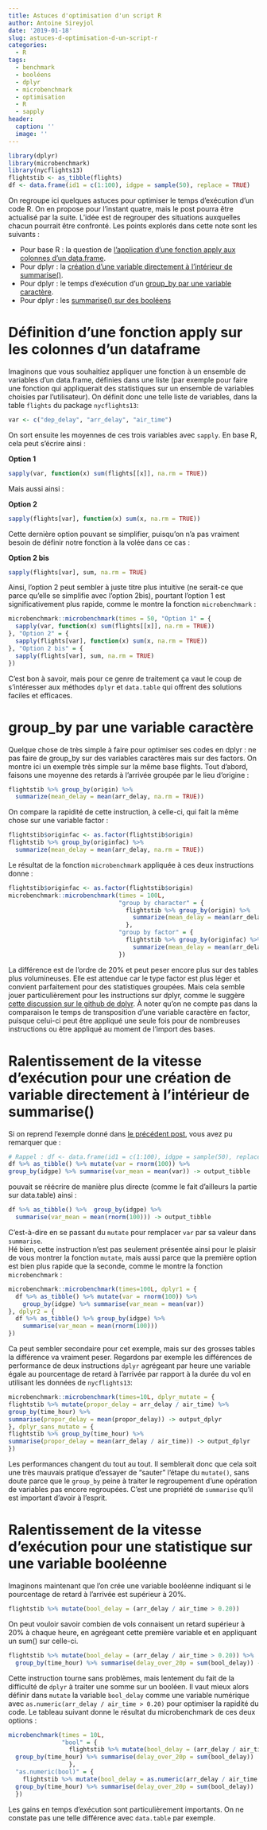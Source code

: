 ```yaml
---
title: Astuces d'optimisation d'un script R
author: Antoine Sireyjol
date: '2019-01-18'
slug: astuces-d-optimisation-d-un-script-r
categories:
  - R
tags:
  - benchmark
  - booléens
  - dplyr
  - microbenchmark
  - optimisation
  - R
  - sapply
header:
  caption: ''
  image: ''
---
```


```r
library(dplyr)
library(microbenchmark)
library(nycflights13)
flightstib <- as_tibble(flights)
df <- data.frame(id1 = c(1:100), idgpe = sample(50), replace = TRUE)
```

On regroupe ici quelques astuces pour optimiser le temps d'exécution d'un code R. On en propose pour l'instant quatre, mais le post pourra être actualisé par la suite. L'idée est de regrouper des situations auxquelles chacun pourrait être confronté. Les points explorés dans cette note sont les suivants :  

* Pour base R : la question de [l'application d'une fonction apply aux colonnes d'un data.frame][Définition d'une fonction apply sur les colonnes d'un dataframe].
* Pour dplyr : la [création d'une variable directement à l'intérieur de summarise()][Ralentissement de la vitesse d'exécution pour une création de variable directement à l'intérieur de summarise()].
* Pour dplyr : le temps d'exécution d'un [group_by par une variable caractère][group_by par une variable caractère].
* Pour dplyr : les [summarise() sur des booléens][Ralentissement de la vitesse d'exécution pour une statistique sur une variable booléenne]

# Définition d'une fonction apply sur les colonnes d'un dataframe
Imaginons que vous souhaitiez appliquer une fonction à un ensemble de variables d'un data.frame, définies dans une liste (par exemple pour faire une fonction qui appliquerait des statistiques sur un ensemble de variables choisies par l'utilisateur). On définit donc une telle liste de variables, dans la table `flights` du package `nycflights13`: 

```r
var <- c("dep_delay", "arr_delay", "air_time")
```

On sort ensuite les moyennes de ces trois variables avec `sapply`. En base R, cela peut s'écrire ainsi :  
  
**Option 1**
```r
sapply(var, function(x) sum(flights[[x]], na.rm = TRUE))
```
Mais aussi ainsi :  
  
**Option 2**
```r
sapply(flights[var], function(x) sum(x, na.rm = TRUE))
```
Cette dernière option pouvant se simplifier, puisqu'on n'a pas vraiment besoin de définir notre fonction à la volée dans ce cas :  
  
**Option 2 bis**
```r
sapply(flights[var], sum, na.rm = TRUE)
```
Ainsi, l'option 2 peut sembler à juste titre plus intuitive (ne serait-ce que parce qu'elle se simplifie avec l'option 2bis), pourtant l'option 1 est significativement plus rapide, comme le montre la fonction `microbenchmark` :
```r
microbenchmark::microbenchmark(times = 50, "Option 1" = {
  sapply(var, function(x) sum(flights[[x]], na.rm = TRUE))
}, "Option 2" = {
  sapply(flights[var], function(x) sum(x, na.rm = TRUE))
}, "Option 2 bis" = {
  sapply(flights[var], sum, na.rm = TRUE)
})
```
C'est bon à savoir, mais pour ce genre de traitement ça vaut le coup de s'intéresser aux méthodes `dplyr` et `data.table` qui offrent des solutions faciles et efficaces.

# group_by par une variable caractère

Quelque chose de très simple à faire pour optimiser ses codes en dplyr : ne pas faire de group_by sur des variables caractères mais sur des factors. On montre ici un exemple très simple sur la même base flights. Tout d'abord, faisons une moyenne des retards à l'arrivée groupée par le lieu d'origine : 
```r
flightstib %>% group_by(origin) %>% 
  summarize(mean_delay = mean(arr_delay, na.rm = TRUE))
```
On compare la rapidité de cette instruction, à celle-ci, qui fait la même chose sur une variable factor : 
```r
flightstib$originfac <- as.factor(flightstib$origin)
flightstib %>% group_by(originfac) %>% 
  summarize(mean_delay = mean(arr_delay, na.rm = TRUE))
```
Le résultat de la fonction `microbenchmark` appliquée à ces deux instructions donne : 
```r
flightstib$originfac <- as.factor(flightstib$origin)
microbenchmark::microbenchmark(times = 100L, 
                               "group by character" = {
                                 flightstib %>% group_by(origin) %>% 
                                   summarize(mean_delay = mean(arr_delay, na.rm = TRUE))
                                 },
                               "group by factor" = {
                                 flightstib %>% group_by(originfac) %>% 
                                   summarize(mean_delay = mean(arr_delay, na.rm = TRUE))
                               })
```
La différence est de l'ordre de 20% et peut peser encore plus sur des tables plus volumineuses. Elle est attendue car le type factor est plus léger et convient parfaitement pour des statistiques groupées. Mais cela semble jouer particulièrement pour les instructions sur dplyr, comme le suggère [cette discussion sur le github de dplyr](https://github.com/tidyverse/dplyr/issues/2198). À noter qu'on ne compte pas dans la comparaison le temps de transposition d'une variable caractère en factor, puisque celui-ci peut être appliqué une seule fois pour de nombreuses instructions ou être appliqué au moment de l'import des bases. 

# Ralentissement de la vitesse d'exécution pour une création de variable directement à l'intérieur de summarise()
Si on reprend l'exemple donné dans [le précédent post](https://antoinesir.rbind.io/post/vitesses-d-agr%C3%A9gation-de-data-table-et-dplyr/), vous avez pu remarquer que :
```r
# Rappel : df <- data.frame(id1 = c(1:100), idgpe = sample(50), replace = TRUE)
df %>% as_tibble() %>% mutate(var = rnorm(100)) %>% 
group_by(idgpe) %>% summarise(var_mean = mean(var)) -> output_tibble
```
pouvait se réécrire de manière plus directe (comme le fait d'ailleurs la partie sur data.table) ainsi : 
```r
df %>% as_tibble() %>%  group_by(idgpe) %>% 
  summarise(var_mean = mean(rnorm(100))) -> output_tibble
```
C'est-à-dire en se passant du `mutate` pour remplacer `var` par sa valeur dans `summarise`.  
Hé bien, cette instruction n'est pas seulement présentée ainsi pour le plaisir de vous montrer la fonction `mutate`, mais aussi parce que la première option est bien plus rapide que la seconde, comme le montre la fonction `microbenchmark` : 

```r
microbenchmark::microbenchmark(times=100L, dplyr1 = {
  df %>% as_tibble() %>% mutate(var = rnorm(100)) %>% 
    group_by(idgpe) %>% summarise(var_mean = mean(var)) 
}, dplyr2 = {
  df %>% as_tibble() %>% group_by(idgpe) %>% 
    summarise(var_mean = mean(rnorm(100))) 
})
```

Ca peut sembler secondaire pour cet exemple, mais sur des grosses tables la différence va vraiment peser. Regardons par exemple les différences de performance de deux instructions `dplyr` agrégeant par heure une variable égale au pourcentage de retard à l'arrivée par rapport à la durée du vol en utilisant les données de `nycflights13`: 

```r
microbenchmark::microbenchmark(times=10L, dplyr_mutate = {
flightstib %>% mutate(propor_delay = arr_delay / air_time) %>% 
group_by(time_hour) %>% 
summarise(propor_delay = mean(propor_delay)) -> output_dplyr 
}, dplyr_sans_mutate = {
flightstib %>% group_by(time_hour) %>% 
summarise(propor_delay = mean(arr_delay / air_time)) -> output_dplyr 
})
```
Les performances changent du tout au tout. Il semblerait donc que cela soit une très mauvais pratique d'essayer de "sauter" l'étape du `mutate()`, sans doute parce que le `group_by` peine à traiter le regroupement d'une opération de variables pas encore regroupées. C'est une propriété de `summarise` qu'il est important d'avoir à l'esprit.

# Ralentissement de la vitesse d'exécution pour une statistique sur une variable booléenne
Imaginons maintenant que l'on crée une variable booléenne indiquant si le pourcentage de retard à l'arrivée est supérieur à 20%. 
 
```r
flightstib %>% mutate(bool_delay = (arr_delay / air_time > 0.20)) 
```
On peut vouloir savoir combien de vols connaisent un retard supérieur à 20% à chaque heure, en agrégeant cette première variable et en appliquant un sum() sur celle-ci. 
```r
flightstib %>% mutate(bool_delay = (arr_delay / air_time > 0.20)) %>% 
  group_by(time_hour) %>% summarise(delay_over_20p = sum(bool_delay)) -> stats
```
Cette instruction tourne sans problèmes, mais lentement du fait de la difficulté de `dplyr` à traiter une somme sur un booléen. Il vaut mieux alors définir dans `mutate` la variable `bool_delay` comme une variable numérique avec `as.numeric(arr_delay / air_time > 0.20)` pour optimiser la rapidité du code. Le tableau suivant donne le résultat du microbenchmark de ces deux options :
```r
microbenchmark(times = 10L, 
               "bool" = {
                 flightstib %>% mutate(bool_delay = (arr_delay / air_time > 0.20)) %>% 
  group_by(time_hour) %>% summarise(delay_over_20p = sum(bool_delay))
                 },
  "as.numeric(bool)" = {
    flightstib %>% mutate(bool_delay = as.numeric(arr_delay / air_time > 0.20)) %>% 
  group_by(time_hour) %>% summarise(delay_over_20p = sum(bool_delay))
  })
```
Les gains en temps d'exécution sont particulièrement importants. On ne constate pas une telle différence avec `data.table` par exemple.
